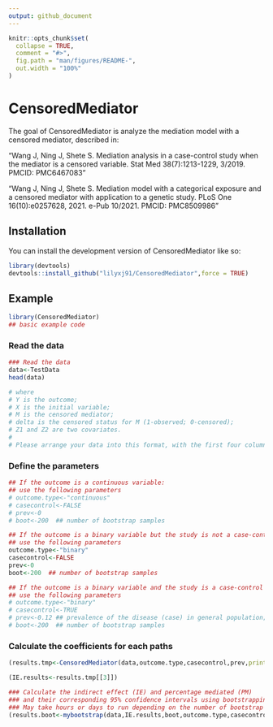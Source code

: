 ```yaml
---
output: github_document
---
```




```r
knitr::opts_chunk$set(
  collapse = TRUE,
  comment = "#>",
  fig.path = "man/figures/README-",
  out.width = "100%"
)
```

# CensoredMediator

<!-- badges: start -->
<!-- badges: end -->

The goal of CensoredMediator is analyze the mediation model with a censored mediator, described in:

"Wang J, Ning J, Shete S. Mediation analysis in a case-control study when the mediator is a censored variable. Stat Med 38(7):1213-1229, 3/2019. PMCID: PMC6467083" 

"Wang J, Ning J, Shete S. Mediation model with a categorical exposure and a censored mediator with application to a genetic study. PLoS One 16(10):e0257628, 2021. e-Pub 10/2021. PMCID: PMC8509986"

## Installation

You can install the development version of CensoredMediator like so:

``` r
library(devtools)
devtools::install_github("lilyxj91/CensoredMediator",force = TRUE)
```

## Example


```r
library(CensoredMediator)
## basic example code
```

### Read the data

```r
### Read the data
data<-TestData
head(data)

# where 
# Y is the outcome;
# X is the initial variable;
# M is the censored mediator;
# delta is the censored status for M (1-observed; 0-censored);
# Z1 and Z2 are two covariates.  
# 
# Please arrange your data into this format, with the first four columns named as Y, X, M and delta; and then include other covariates from column five (Z1, Z2, Z3...).  
```


### Define the parameters
```r
## If the outcome is a continuous variable: 
## use the following parameters
# outcome.type<-"continuous"
# casecontrol<-FALSE
# prev<-0
# boot<-200  ## number of bootstrap samples
```

```r
## If the outcome is a binary variable but the study is not a case-control study: 
## use the following parameters
outcome.type<-"binary"
casecontrol<-FALSE
prev<-0
boot<-200  ## number of bootstrap samples
```

```r
## If the outcome is a binary variable and the study is a case-control study:
## use the following parameters
# outcome.type<-"binary"
# casecontrol<-TRUE
# prev<-0.12 ## prevalence of the disease (case) in general population; non-zero for a case-control study
# boot<-200  ## number of bootstrap samples
```


### Calculate the coefficients for each paths
```r
(results.tmp<-CensoredMediator(data,outcome.type,casecontrol,prev,printout=TRUE))

(IE.results<-results.tmp[[3]])

### Calculate the indirect effect (IE) and percentage mediated (PM)
### and their corresponding 95% confidence intervals using bootstrapping
### May take hours or days to run depending on the number of bootstrap samples
(results.boot<-mybootstrap(data,IE.results,boot,outcome.type,casecontrol,prev,printout=FALSE))

```

